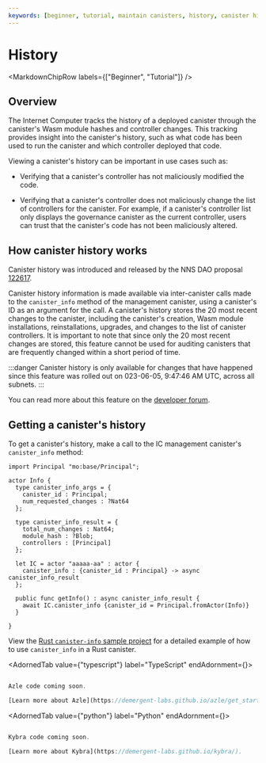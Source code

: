 ```yaml
---
keywords: [beginner, tutorial, maintain canisters, history, canister history]
---
```



# History

<MarkdownChipRow labels={["Beginner", "Tutorial"]} />

## Overview

The Internet Computer tracks the history of a deployed <GlossaryTooltip>canister</GlossaryTooltip> through the canister's Wasm module hashes and controller changes. This tracking provides insight into the canister's history, such as what code has been used to run the canister and which controller deployed that code.

Viewing a canister's history can be important in use cases such as:

- Verifying that a canister's controller has not maliciously modified the code.

- Verifying that a canister's controller does not maliciously change the list of controllers for the canister. For example, if a canister's controller list only displays the governance canister as the current controller, users can trust that the canister's code has not been maliciously altered.

## How canister history works

Canister history was introduced and released by the NNS DAO proposal [122617](https://dashboard.internetcomputer.org/proposal/122617).

Canister history information is made available via inter-canister calls made to the `canister_info` method of the management canister, using a canister's ID as an argument for the call. A canister's history stores the 20 most recent changes to the canister, including the canister's creation, Wasm module installations, reinstallations, upgrades, and changes to the list of canister controllers. It is important to note that since only the 20 most recent changes are stored, this feature cannot be used for auditing canisters that are frequently changed within a short period of time.

:::danger
Canister history is only available for changes that have happened since this feature was rolled out on 023-06-05, 9:47:46 AM UTC, across all <GlossaryTooltip>subnets</GlossaryTooltip>.
:::

You can read more about this feature on the [developer forum](https://forum.dfinity.org/t/canister-history-on-the-ic/21745).

## Getting a canister's history

To get a canister's history, make a call to the IC management canister's `canister_info` method:

<AdornedTabs groupId="language">
<TabItem value="motoko" label="Motoko" default>

```motoko
import Principal "mo:base/Principal";

actor Info {
  type canister_info_args = {
    canister_id : Principal;
    num_requested_changes : ?Nat64
  };

  type canister_info_result = {
    total_num_changes : Nat64;
    module_hash : ?Blob;
    controllers : [Principal]
  };

  let IC = actor "aaaaa-aa" : actor {
    canister_info : {canister_id : Principal} -> async canister_info_result
  };

  public func getInfo() : async canister_info_result {
    await IC.canister_info {canister_id = Principal.fromActor(Info)}
  }

}
```

</TabItem>

<TabItem value="rust" label="Rust">

View the [Rust `canister-info` sample project](https://github.com/dfinity/examples/blob/master/rust/canister-info/src/lib.rs) for a detailed example of how to use `canister_info` in a Rust canister.

</TabItem>

<AdornedTab value={"typescript"} label="TypeScript" endAdornment={<BetaChip />}>

```typescript

Azle code coming soon.

[Learn more about Azle](https://demergent-labs.github.io/azle/get_started.html).

```

</AdornedTab>

<AdornedTab value={"python"} label="Python" endAdornment={<BetaChip />}>

```typescript

Kybra code coming soon.

[Learn more about Kybra](https://demergent-labs.github.io/kybra/).

```

</AdornedTab>
</AdornedTabs>